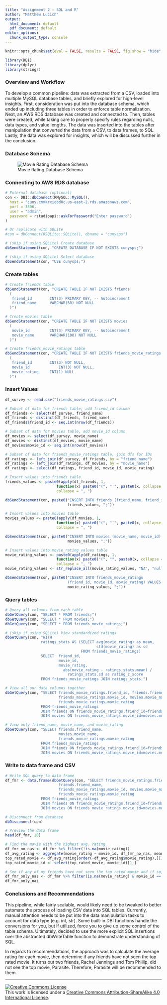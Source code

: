 ```yaml
---
title: "Assignment 2 – SQL and R"
author: "Matthew Lucich"
output:
  html_document: default
  pdf_document: default
editor_options: 
  chunk_output_type: console
---
```


```r
knitr::opts_chunk$set(eval = FALSE, results = FALSE, fig.show = "hide", message = FALSE)
```

```r
library(DBI)
library(dplyr)
library(stringr)
```

### Overview and Workflow

To develop a common pipeline: data was extracted from a CSV, loaded into multiple MySQL database tables, and briefly explored for high-level insights. First, consideration was put into the database schema, which ended up including three tables in order to enforce table normalization. Next, an AWS RDS database was created and connected to. Then, tables were created, while taking care to properly specify rules regarding nulls, data types, and value lengths. The data was inserted into the tables after manipulation that converted the data from a CSV, to data frames, to SQL. Lastly, the data was explored for insights, which will be discussed further in the conclusion.


### Database Schema

![Movie Rating Database Schema](movies-db-schema.png)


### Connecting to AWS RDS database

```r

# External database (optional)
con <- DBI::dbConnect(RMySQL::MySQL(), 
  host = "cuny.cmmkrxiood0c.us-east-2.rds.amazonaws.com",
  port = 3306,
  user = "admin",
  password = rstudioapi::askForPassword("Enter password")
)

# Or replicate with SQLite
#con = dbConnect(RSQLite::SQLite(), dbname = "cunysps")

# (skip if using SQLite) Create database 
dbSendStatement(con, "CREATE DATABASE IF NOT EXISTS cunysps;")

# (skip if using SQLite) Select database
dbSendStatement(con, "USE cunysps;")

```


### Create tables

```r

# Create friends table
dbSendStatement(con, "CREATE TABLE IF NOT EXISTS friends
  ( 
   friend_id        INT(3) PRIMARY KEY, -- Autoincrement
   friend_name      VARCHAR(50) NOT NULL
  )")

# Create movies table
dbSendStatement(con, "CREATE TABLE IF NOT EXISTS movies
  ( 
   movie_id         INT(3) PRIMARY KEY, -- Autoincrement
   movie_name       VARCHAR(100) NOT NULL
  )")

# Create friends_movie_ratings table
dbSendStatement(con, "CREATE TABLE IF NOT EXISTS friends_movie_ratings
  ( 
   friend_id        INT(3) NOT NULL, 
   movie_id  		    INT(3) NOT NULL, 
   movie_rating     INT(1) NULL
  )")

```


### Insert Values

```r

df_survey <- read.csv("friends_movie_ratings.csv")

# Subset of data for friends table, add friend_id column
df_friends <- select(df_survey, friend_name)
df_friends <- distinct(df_friends, friend_name)
df_friends$friend_id <- seq.int(nrow(df_friends))

# Subset of data for movies table, add movie_id column
df_movies <- select(df_survey, movie_name)
df_movies <- distinct(df_movies, movie_name)
df_movies$movie_id <- seq.int(nrow(df_movies))

# Subset of data for friends_movie_ratings table, join dfs for IDs
df_ratings <- left_join(df_survey, df_friends, by = "friend_name")
df_ratings <- left_join(df_ratings, df_movies, by = "movie_name")
df_ratings <- select(df_ratings, friend_id, movie_id, movie_rating)

# Insert values into friends table
friends_values <- paste0(apply(df_friends, 1, 
                       function(x) paste0("(", "'", paste0(x, collapse = "', "), ")")), 
                       collapse = ", ")

dbSendStatement(con, paste0("INSERT INTO friends (friend_name, friend_id) VALUES ", 
                            friends_values, ";"))

# Insert values into movies table
movies_values <- paste0(apply(df_movies, 1, 
                       function(x) paste0("(", "'", paste0(x, collapse = "', "), ")")), 
                       collapse = ", ")

dbSendStatement(con, paste0("INSERT INTO movies (movie_name, movie_id) VALUES ", 
                            movies_values, ";"))

# Insert values into movie_rating_values table
movie_rating_values <- paste0(apply(df_ratings, 1, 
                       function(x) paste0("(", "", paste0(x, collapse = ", "), ")")), 
                       collapse = ", ")
movie_rating_values <- str_replace_all(movie_rating_values, "NA", "null")

dbSendStatement(con, paste0("INSERT INTO friends_movie_ratings 
                            (friend_id, movie_id, movie_rating) VALUES ", 
                            movie_rating_values, ";"))

```


### Query tables

```r

# Query all columns from each table
dbGetQuery(con, "SELECT * FROM friends;")
dbGetQuery(con, "SELECT * FROM movies;")
dbGetQuery(con, "SELECT * FROM friends_movie_ratings;")

# (skip if using SQLite) View standardized ratings
dbGetQuery(con, "WITH
                ratings_stats AS (SELECT avg(movie_rating) as mean,
                                         std(movie_rating) as sd
                                  FROM friends_movie_ratings)
                SELECT  friend_id, 
                        movie_id, 
                        movie_rating,
              		      abs(movie_rating - ratings_stats.mean) / 
                            ratings_stats.sd as rating_z_score
                FROM friends_movie_ratings JOIN ratings_stats;")

# View all our data columns together
dbGetQuery(con, "SELECT friends_movie_ratings.friend_id, friends.friend_name, 
                        friends_movie_ratings.movie_id, movies.movie_name,
                        friends_movie_ratings.movie_rating
                FROM friends_movie_ratings
                JOIN friends ON friends_movie_ratings.friend_id=friends.friend_id
                JOIN movies ON friends_movie_ratings.movie_id=movies.movie_id;")

# View only friend_name, movie_name, and movie_rating
dbGetQuery(con, "SELECT friends.friend_name, 
                        movies.movie_name,
                        friends_movie_ratings.movie_rating
                FROM friends_movie_ratings
                JOIN friends ON friends_movie_ratings.friend_id=friends.friend_id
                JOIN movies ON friends_movie_ratings.movie_id=movies.movie_id;")

```


### Write to data frame and CSV

```r

# Write SQL query to data frame
df_fmr <- data.frame(dbGetQuery(con, "SELECT friends_movie_ratings.friend_id, 
                        friends.friend_name, 
                        friends_movie_ratings.movie_id, movies.movie_name,
                        friends_movie_ratings.movie_rating
                FROM friends_movie_ratings
                JOIN friends ON friends_movie_ratings.friend_id=friends.friend_id
                JOIN movies ON friends_movie_ratings.movie_id=movies.movie_id;"))

# Disconnect from database
dbDisconnect(con)

# Preview the data frame
head(df_fmr, 20)

# Find the movie with the highest avg. rating
df_fmr_no_nas <- df_fmr %>% filter(!is.na(movie_rating))
df_avg_rating <- aggregate(movie_rating ~ movie_id, df_fmr_no_nas, mean)
top_rated_movie <- df_avg_rating[order(-df_avg_rating$movie_rating),][1:1,]
top_rated_movie_id <- select(top_rated_movie, movie_id)[1,]

# See if any of my friends have not seen the top rated movie and if so, recommend it
df_fmr_only_nas <- df_fmr %>% filter(is.na(movie_rating) & movie_id == top_rated_movie_id)
df_fmr_only_nas

```


### Conclusions and Recommendations 

This pipeline, while fairly scalable, would likely need to be tweaked to better automate the process of loading CSV data into SQL tables. Currently, manual attention needs to be put into the data manipulation tasks to account for data type (e.g. int, str). Some built-in DBI functions handle the conversions for you, but if utilized, force you to give up some control of the table schema. Ultimately, decided to use the more explicit SQL insertions over the abstracted dbWriteTable function to demonstrate understanding of SQL.

In regards to recommendations, the approach was to calculate the average rating for each movie, then determine if any friends have not seen the top rated movie. It turns out two friends, Rachel Jennings and Tom Phillip, did not see the top movie, Parasite. Therefore, Parasite will be recommended to them.


* * *

<a rel="license" href="http://creativecommons.org/licenses/by-sa/4.0/"><img alt="Creative Commons License" style="border-width:0" src="https://i.creativecommons.org/l/by-sa/4.0/88x31.png" /></a><br />This work is licensed under a <a rel="license" href="http://creativecommons.org/licenses/by-sa/4.0/">Creative Commons Attribution-ShareAlike 4.0 International License</a>.

